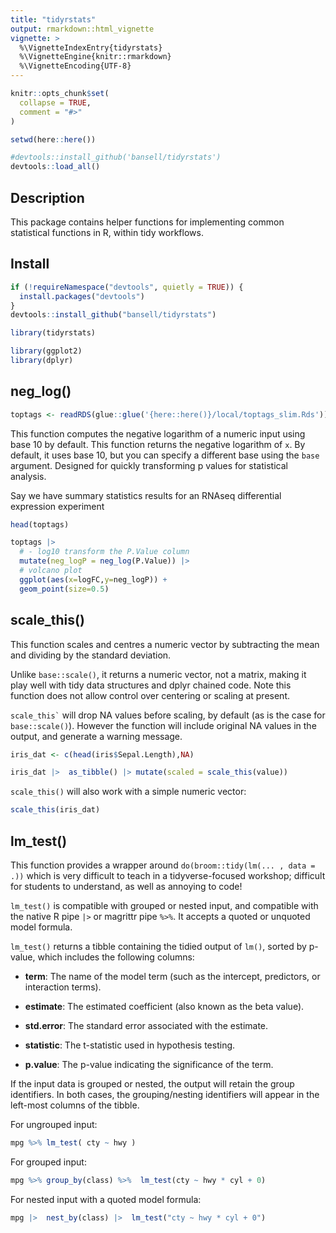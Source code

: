 ```yaml
---
title: "tidyrstats"
output: rmarkdown::html_vignette
vignette: >
  %\VignetteIndexEntry{tidyrstats}
  %\VignetteEngine{knitr::rmarkdown}
  %\VignetteEncoding{UTF-8}
---
```


```r
knitr::opts_chunk$set(
  collapse = TRUE,
  comment = "#>"
)

setwd(here::here())

#devtools::install_github('bansell/tidyrstats')
devtools::load_all()
```

## Description 

This package contains helper functions for implementing common statistical functions in R, within tidy workflows.

## Install

```r
if (!requireNamespace("devtools", quietly = TRUE)) {
  install.packages("devtools")
}
devtools::install_github("bansell/tidyrstats")
```

```r
library(tidyrstats)
```

```r
library(ggplot2)
library(dplyr)
```

## neg_log()

```r
toptags <- readRDS(glue::glue('{here::here()}/local/toptags_slim.Rds'))
```

This function computes the negative logarithm of a numeric input using base 10 by default. This function returns the negative logarithm of `x`. By default, it uses base 10, but you can specify a different base using the `base` argument. Designed for quickly transforming p values for statistical analysis.

Say we have summary statistics results for an RNAseq differential expression experiment

```r
head(toptags)
```

```r
toptags |> 
  # - log10 transform the P.Value column
  mutate(neg_logP = neg_log(P.Value)) |>
  # volcano plot
  ggplot(aes(x=logFC,y=neg_logP)) + 
  geom_point(size=0.5)
```

## scale_this()

This function scales and centres a numeric vector by subtracting the mean and dividing by the standard deviation.

Unlike `base::scale()`, it returns a numeric vector, not a matrix, making it play well with tidy data structures and dplyr chained code. Note this function does not allow control over centering or scaling at present.

`` scale_this` `` will drop NA values before scaling, by default (as is the case for `base::scale()`). However the function will include original NA values in the output, and generate a warning message.

```r

iris_dat <- c(head(iris$Sepal.Length),NA)

iris_dat |>  as_tibble() |> mutate(scaled = scale_this(value))


```

`scale_this()` will also work with a simple numeric vector:

```r
scale_this(iris_dat)
```

## lm_test()

This function provides a wrapper around `do(broom::tidy(lm(... , data = .))` which is very difficult to teach in a tidyverse-focused workshop; difficult for students to understand, as well as annoying to code!

`lm_test()` is compatible with grouped or nested input, and compatible with the native R pipe `|>` or magrittr pipe `%>%`. It accepts a quoted or unquoted model formula.

`lm_test()` returns a tibble containing the tidied output of `lm()`, sorted by p-value, which includes the following columns:

-   **term**: The name of the model term (such as the intercept, predictors, or interaction terms).

-   **estimate**: The estimated coefficient (also known as the beta value).

-   **std.error**: The standard error associated with the estimate.

-   **statistic**: The t-statistic used in hypothesis testing.

-   **p.value**: The p-value indicating the significance of the term.

If the input data is grouped or nested, the output will retain the group identifiers. In both cases, the grouping/nesting identifiers will appear in the left-most columns of the tibble.

For ungrouped input:

```r

mpg %>% lm_test( cty ~ hwy )

```

For grouped input:

```r

mpg %>% group_by(class) %>%  lm_test(cty ~ hwy * cyl + 0)

```

For nested input with a quoted model formula:

```r
mpg |>  nest_by(class) |>  lm_test("cty ~ hwy * cyl + 0")
```
